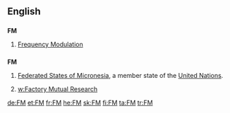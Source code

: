 {{also|fm|Fm|.fm}}
==English==

==={{initialism}}===
'''FM'''

# [[frequency modulation|Frequency Modulation]]

==={{abbreviation}}===
'''FM'''

# {{geography}} [[Federated States of Micronesia]], a member state of the [[United Nations]].
# {{construction}} [[w:Factory Mutual Research]]

[[de:FM]]
[[et:FM]]
[[fr:FM]]
[[he:FM]]
[[sk:FM]]
[[fi:FM]]
[[ta:FM]]
[[tr:FM]]
